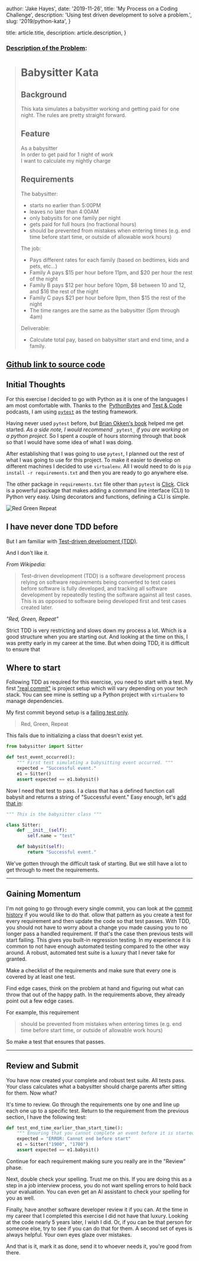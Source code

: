 
  author: 'Jake Hayes',
  date: '2019-11-26',
  title: 'My Process on a Coding Challenge',
  description: 'Using test driven development to solve a problem.',
  slug: '2019/python-kata',
}

  title: article.title,
  description: article.description,
}


### [Description of the Problem](https://github.com/PillarTechnology/kata-babysitter):

> # Babysitter Kata
>
> ## Background
>
> This kata simulates a babysitter working and getting paid for one night. The rules are pretty straight forward.
>
> ## Feature
>
> As a babysitter<br />
> In order to get paid for 1 night of work<br />
> I want to calculate my nightly charge<br />
>
> ## Requirements
>
> The babysitter:
>
> - starts no earlier than 5:00PM
> - leaves no later than 4:00AM
> - only babysits for one family per night
> - gets paid for full hours (no fractional hours)
> - should be prevented from mistakes when entering times (e.g. end time before start time, or outside of allowable work hours)
>
> The job:
>
> - Pays different rates for each family (based on bedtimes, kids and pets, etc...)
> - Family A pays $15 per hour before 11pm, and $20 per hour the rest of the night
> - Family B pays $12 per hour before 10pm, $8 between 10 and 12, and $16 the rest of the night
> - Family C pays $21 per hour before 9pm, then $15 the rest of the night
> - The time ranges are the same as the babysitter (5pm through 4am)
>
> Deliverable:
>
> - Calculate total pay, based on babysitter start and end time, and a family.

## [Github link to source code](https://github.com/thejayhaykid/babysitter-kata)

## Initial Thoughts

For this exercise I decided to go with Python as it is one of the languages I am most comfortable with. Thanks to the  [PythonBytes](https://pythonbytes.fm/) and [Test & Code](https://testandcode.com/) podcasts, I am using [`pytest`](https://docs.pytest.org/en/latest/) as the testing framework.

Having never used `pytest` before, but [Brian Okken's book](https://pragprog.com/book/bopytest/python-testing-with-pytest) helped me get started. _As a side note, I would recommend_ `_pytest_` _if you are working on a python project._ So I spent a couple of hours storming through that book so that I would have some idea of what I was doing.

After establishing that I was going to use `pytest`, I planned out the rest of what I was going to use for this project. To make it easier to develop on different machines I decided to use `virtualenv`. All I would need to do is `pip install -r requirements.txt` and then you are ready to go anywhere else.

The other package in `requirements.txt` file other than `pytest` is [Click](https://click.palletsprojects.com/en/7.x/). Click is a powerful package that makes adding a command line interface (CLI) to Python very easy. Using decorators and functions, defining a CLI is simple.

<Image src={lights} alt="Red Green Repeat" />

## I have never done TDD before

But I am familiar with [Test-driven development (TDD)](https://en.m.wikipedia.org/wiki/Test-driven_development).

And I don't like it.

_From Wikipedia:_

> Test-driven development (TDD) is a software development process relying on software requirements being converted to test cases before software is fully developed, and tracking all software development by repeatedly testing the software against all test cases. This is as opposed to software being developed first and test cases created later.

_"Red, Green, Repeat"_

Strict TDD is very restricting and slows down my process a lot. Which is a good structure when you are starting out. And looking at the time on this, I was pretty early in my career at the time. But when doing TDD, it is difficult to ensure that

## Where to start

Following TDD as required for this exercise, you need to start with a test. My first ["real commit"](https://github.com/thejayhaykid/babysitter-kata/commit/6b410171369ecb2581de8b269521677928c2694a) is project setup which will vary depending on your tech stack. You can see mine is setting up a Python project with `virtualenv` to manage dependencies.

My first commit beyond setup is a [failing test only](https://github.com/thejayhaykid/babysitter-kata/commit/3c73d70ea74c15f297537aecfb8dae1e5b68bbc3).

> Red, Green, Repeat

This fails due to initializing a class that doesn't exist yet.

```python
from babysitter import Sitter

def test_event_occurred():
    """ First test simulating a babysitting event occurred. """
    expected = "Successful event."
    e1 = Sitter()
    assert expected == e1.babysit()
```

Now I need that test to pass. I a class that has a defined function call babysit and returns a string of "Successful event." Easy enough, let's [add that in](https://github.com/thejayhaykid/babysitter-kata/commit/0a6e279edda8e4af54c68395c9bc7bd9cbf6beab):

```python
""" This is the babysitter class """

class Sitter:
    def __init__(self):
        self.name = "test"

    def babysit(self):
        return "Successful event."
```

We've gotten through the difficult task of starting. But we still have a lot to get through to meet the requirements.

---

## Gaining Momentum

I'm not going to go through every single commit, you can look at the [commit history](https://github.com/thejayhaykid/babysitter-kata/commits/master) if you would like to do that. ollow that pattern as you create a test for every requirement and then update the code so that test passes. With TDD, you should not have to worry about a change you made causing you to no longer pass a handled requirement. If that's the case then previous tests will start failing. This gives you built-in regression testing. In my experience it is common to not have enough automated testing compared to the other way around. A robust, automated test suite is a luxury that I never take for granted.

Make a checklist of the requirements and make sure that every one is covered by at least one test.

Find edge cases, think on the problem at hand and figuring out what can throw that out of the happy path. In the requirements above, they already point out a few edge cases.

For example, this requirement

> should be prevented from mistakes when entering times (e.g. end time before start time, or outside of allowable work hours)

So make a test that ensures that passes.

---

## Review and Submit

You have now created your complete and robust test suite. All tests pass. Your class calculates what a babysitter should charge parents after sitting for them. Now what?

It's time to review. Go through the requirements one by one and line up each one up to a specific test. Return to the requirement from the previous section, I have the following test:

```python
def test_end_time_earlier_than_start_time():
    """ Ensuring that you cannot complete an event before it is started. """
    expected = "ERROR: Cannot end before start"
    e1 = Sitter("1900", "1700")
    assert expected == e1.babysit()
```

Continue for each requirement making sure you really are in the "Review" phase.

Next, double check your spelling. Trust me on this. If you are doing this as a step in a job interview process, you do not want spelling errors to hold back your evaluation. You can even get an AI assistant to check your spelling for you as well.

Finally, have another software developer review it if you can. At the time in my career that I completed this exercise I did not have that luxury. Looking at the code nearly 5 years later, I wish I did. Or, if you can be that person for someone else, try to see if you can do that for them. A second set of eyes is always helpful. Your own eyes glaze over mistakes.

And that is it, mark it as done, send it to whoever needs it, you're good from there.

